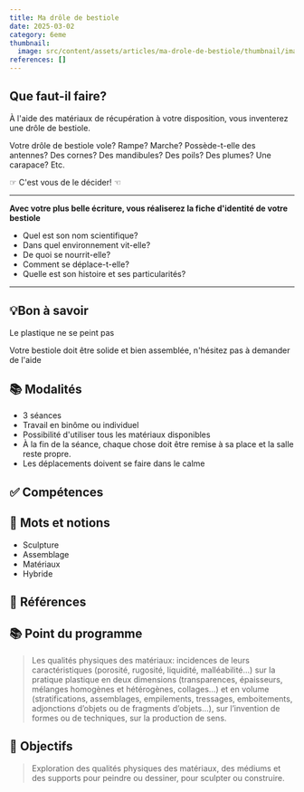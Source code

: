 ```yaml
---
title: Ma drôle de bestiole
date: 2025-03-02
category: 6eme
thumbnail:
  image: src/content/assets/articles/ma-drole-de-bestiole/thumbnail/image.gif
references: []
---
```

## <AnimatedEmoji emoji="1f928" />Que faut-il faire?

À l'aide des matériaux de récupération à votre disposition, vous inventerez une drôle de bestiole.

Votre drôle de bestiole vole? Rampe? Marche? Possède-t-elle des antennes? Des cornes? Des mandibules? Des poils? Des plumes? Une carapace? Etc.

&#x20;                     ☞ C'est vous de le décider! ☜

---

**Avec votre plus belle écriture, vous réaliserez la fiche d'identité de votre bestiole**

* Quel est son nom scientifique?
* Dans quel environnement vit-elle?
* De quoi se nourrit-elle?
* Comment se déplace-t-elle?
* Quelle est son histoire et ses particularités?

---

## 💡Bon à savoir

Le plastique ne se peint pas

Votre bestiole doit être solide et bien assemblée, n'hésitez pas à demander de l'aide

## 📚 Modalités

* 3 séances
* Travail en binôme ou individuel
* Possibilité d'utiliser tous les matériaux disponibles
* À la fin de la séance, chaque chose doit être remise à sa place et la salle reste propre.
* Les déplacements doivent se faire dans le calme&#x20;

## ✅ Compétences

## 🎨 Mots et notions&#x20;

* Sculpture
* Assemblage
* Matériaux
* Hybride

## 👀 Références

## 📚 Point du programme

> Les qualités physiques des matériaux: incidences de leurs caractéristiques (porosité, rugosité, liquidité, malléabilité...) sur la pratique plastique en deux dimensions (transparences, épaisseurs, mélanges homogènes et hétérogènes, collages...) et en volume (stratifications, assemblages, empilements, tressages, emboitements, adjonctions d’objets ou de fragments d’objets...), sur l’invention de formes ou de techniques, sur la production de sens.

## 🏁 Objectifs

> Exploration des qualités physiques des matériaux, des médiums et des supports pour peindre ou dessiner, pour sculpter ou construire.
